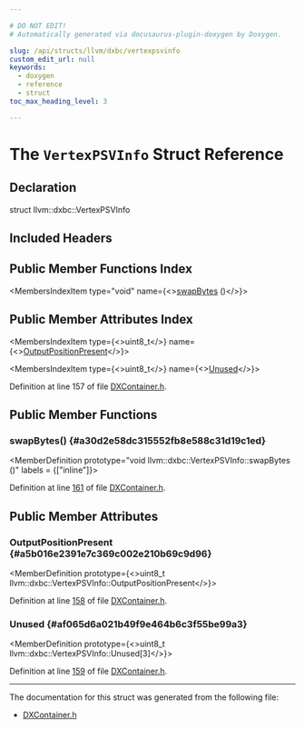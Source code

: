 ```yaml
---

# DO NOT EDIT!
# Automatically generated via docusaurus-plugin-doxygen by Doxygen.

slug: /api/structs/llvm/dxbc/vertexpsvinfo
custom_edit_url: null
keywords:
  - doxygen
  - reference
  - struct
toc_max_heading_level: 3

---
```





# The `VertexPSVInfo` Struct Reference

<DoxygenPage pluginConfig={pluginConfig}>



## Declaration

<CodeBlock>struct llvm::dxbc::VertexPSVInfo</CodeBlock>

## Included Headers

<IncludesList>
<IncludesListItem
  filePath="llvm/BinaryFormat/DXContainer.h"
  permalink="/docs/api/files/include/include/llvm/include/llvm/binaryformat/dxcontainer-h"
  isLocal="true" />
</IncludesList>

## Public Member Functions Index

<MembersIndex>

<MembersIndexItem
  type="void"
  name={<><a href="#a30d2e58dc315552fb8e588c31d19c1ed">swapBytes</a> ()</>}>
</MembersIndexItem>

</MembersIndex>

## Public Member Attributes Index

<MembersIndex>

<MembersIndexItem
  type={<>uint8&#95;t</>}
  name={<><a href="#a5b016e2391e7c369c002e210b69c9d96">OutputPositionPresent</a></>}>
</MembersIndexItem>

<MembersIndexItem
  type={<>uint8&#95;t</>}
  name={<><a href="#af065d6a021b49f9e464b6c3f55be99a3">Unused</a></>}>
</MembersIndexItem>

</MembersIndex>


Definition at line 157 of file <a href="/docs/api/files/include/include/llvm/include/llvm/binaryformat/dxcontainer-h">DXContainer.h</a>.

<SectionDefinition>

## Public Member Functions

### swapBytes() {#a30d2e58dc315552fb8e588c31d19c1ed}

<MemberDefinition
  prototype="void llvm::dxbc::VertexPSVInfo::swapBytes ()"
  labels = {["inline"]}>

Definition at line <a href="/docs/api/files/include/include/llvm/include/llvm/binaryformat/dxcontainer-h/#l00161">161</a> of file <a href="/docs/api/files/include/include/llvm/include/llvm/binaryformat/dxcontainer-h">DXContainer.h</a>.
</MemberDefinition>

</SectionDefinition>

<SectionDefinition>

## Public Member Attributes

### OutputPositionPresent {#a5b016e2391e7c369c002e210b69c9d96}

<MemberDefinition
  prototype={<>uint8&#95;t llvm::dxbc::VertexPSVInfo::OutputPositionPresent</>}>

Definition at line <a href="/docs/api/files/include/include/llvm/include/llvm/binaryformat/dxcontainer-h/#l00158">158</a> of file <a href="/docs/api/files/include/include/llvm/include/llvm/binaryformat/dxcontainer-h">DXContainer.h</a>.
</MemberDefinition>

### Unused {#af065d6a021b49f9e464b6c3f55be99a3}

<MemberDefinition
  prototype={<>uint8&#95;t llvm::dxbc::VertexPSVInfo::Unused&#91;3&#93;</>}>

Definition at line <a href="/docs/api/files/include/include/llvm/include/llvm/binaryformat/dxcontainer-h/#l00159">159</a> of file <a href="/docs/api/files/include/include/llvm/include/llvm/binaryformat/dxcontainer-h">DXContainer.h</a>.
</MemberDefinition>

</SectionDefinition>

<hr/>

The documentation for this struct was generated from the following file:

<ul>
<li><a href="/docs/api/files/include/include/llvm/include/llvm/binaryformat/dxcontainer-h">DXContainer.h</a></li>
</ul>

</DoxygenPage>
